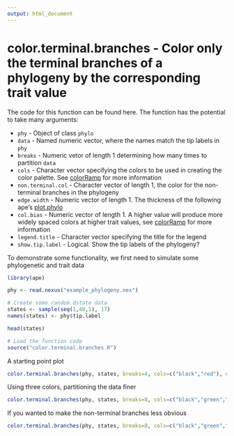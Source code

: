 ```yaml
---
output: html_document
---
```

color.terminal.branches - Color only the terminal branches of a phylogeny by the corresponding trait value
========================================================

The code for this function can be found here. The function has the potential to take many arguments:

* `phy` - Object of class `phylo`
* `data` - Named numeric vector, where the names match the tip labels in `phy`
* `breaks` - Numeric vetor of length 1 determining how many times to partition `data`
* `cols` - Character vector specifying the colors to be used in creating the color palette. See [colorRamp](http://www.inside-r.org/r-doc/grDevices/colorRampPalette) for more information
* `non.terminal.col` - Character vector of length 1, the color for the non-terminal branches in the phylogeny
* `edge.width` - Numeric vector of length 1. The thickness of the following ape's [plot.phylo](http://www.inside-r.org/packages/cran/ape/docs/plot.phylo)
* `col.bias` - Numeric vector of length 1. A higher value will produce more widely spaced colors at higher trait values, see [colorRamp](http://www.inside-r.org/r-doc/grDevices/colorRampPalette) for more information
* `legend.title` - Character vector specifying the title for the legend
* `show.tip.label` - Logical. Show the tip labels of the phylogeny?

To demonstrate some functionality, we first need to simulate some phylogenetic and trait data
```r
library(ape)

phy <- read.nexus("example_phylogeny.nex")

# Create some random dstate data
states <- sample(seq(1,40,1), 17)
names(states) <- phy$tip.label

head(states)

# Load the function code
source("color.terminal.branches.R")

```

A starting point plot

```r
color.terminal.branches(phy, states, breaks=4, cols=c("black","red"), edge.width=2, show.tip.label=TRUE)

```

Using three colors, partitioning the data finer

```r
color.terminal.branches(phy, states, breaks=8, cols=c("black","green","red"), edge.width=2)
```

If you wanted to make the non-terminal branches less obvious

```r
color.terminal.branches(phy, states, breaks=8, cols=c("black","green","red"), edge.width=2,non.terminal.col = "gray")

```
